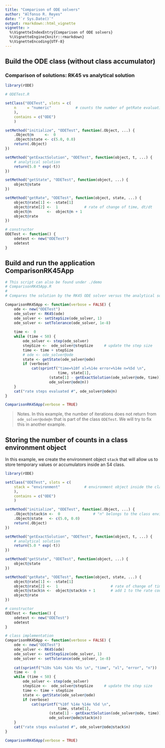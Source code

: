 ```yaml
---
title: "Comparison of ODE solvers"
author: "Alfonso R. Reyes"
date: "`r Sys.Date()`"
output: rmarkdown::html_vignette
vignette: >
  %\VignetteIndexEntry{Comparison of ODE solvers}
  %\VignetteEngine{knitr::rmarkdown}
  %\VignetteEncoding{UTF-8}
---
```



## Build the ODE class (without class accumulator)

### Comparison of solutions: RK45 vs analytical solution

```r
library(rODE)

# ODETest.R

setClass("ODETest", slots = c(
    n     = "numeric"           # counts the number of getRate evaluations
    ),
    contains = c("ODE")
    )

setMethod("initialize", "ODETest", function(.Object, ...) {
    .Object@n     <-  0
    .Object@state <- c(5.0, 0.0)
    return(.Object)
})

setMethod("getExactSolution", "ODETest", function(object, t, ...) {
    # analytical solution
    return(5.0 * exp(-t))
})

setMethod("getState", "ODETest", function(object, ...) {
    object@state
})

setMethod("getRate", "ODETest", function(object, state, ...) {
    object@rate[1] <- -state[1]
    object@rate[2] <-  1            # rate of change of time, dt/dt
    object@n       <-  object@n + 1
    object@rate
})

# constructor
ODETest <- function() {
    odetest <- new("ODETest")
    odetest
}
```


## Build and run the application ComparisonRK45App

```r
# This script can also be found under ./demo
# ComparisonRK45App.R
# 
# Compares the solution by the RK45 ODE solver versus the analytical solution

ComparisonRK45App <- function(verbose = FALSE) {
    ode <- new("ODETest")
    ode_solver <- RK45(ode)
    ode_solver <- setStepSize(ode_solver, 1)
    ode_solver <- setTolerance(ode_solver, 1e-8)
    
    time <-  0
    while (time < 50) {
        ode_solver <- step(ode_solver)
        stepSize <-  ode_solver@stepSize     # update the step size
        time <- time + stepSize
        # ode <- ode_solver@ode
        state <- getState(ode_solver@ode)
        if (verbose)
            cat(sprintf("time=%10f xl=%14e error=%14e n=%5d \n", 
                        time, state[1],
                    (state[1] - getExactSolution(ode_solver@ode, time)),
                    ode_solver@ode@n))
    }
    cat("rate steps evaluated #", ode_solver@ode@n)
}

ComparisonRK45App(verbose = TRUE)
```

> Notes. In this example, the number of iterations does not return from `ode_solver@ode@n` that is part of the class `ODETest`. We will try to fix this in another example.


## Storing the number of counts in a class environment object
In this example, we create the environment object `stack` that will allow us to store temporary values or accumulators inside an S4 class.

```r
library(rODE)

setClass("ODETest", slots = c(
    stack = "environment"           # environment object inside the class
    ),
    contains = c("ODE")
    )

setMethod("initialize", "ODETest", function(.Object, ...) {
    .Object@stack$n <-  0               # "n" belongs to the class environment
    .Object@state   <- c(5.0, 0.0)
    return(.Object)
})

setMethod("getExactSolution", "ODETest", function(object, t, ...) {
    # analytical solution
    return(5.0 * exp(-t))
})

setMethod("getState", "ODETest", function(object, ...) {
    object@state
})

setMethod("getRate", "ODETest", function(object, state, ...) {
    object@rate[1] <- -state[1]
    object@rate[2] <-  1                        # rate of change of time, dt/dt
    object@stack$n <-  object@stack$n + 1       # add 1 to the rate count
    object@rate
})

# constructor
ODETest <- function() {
    odetest <- new("ODETest")
    odetest
}

# class implementation
ComparisonRK45App <- function(verbose = FALSE) {
    ode <- new("ODETest")
    ode_solver <- RK45(ode)
    ode_solver <- setStepSize(ode_solver, 1)
    ode_solver <- setTolerance(ode_solver, 1e-8)
    
    cat(sprintf("%10s %14s %14s %5s \n", "time", "xl", "error", "n"))   # header
    time <-  0
    while (time < 50) {
        ode_solver <- step(ode_solver)
        stepSize <-  ode_solver@stepSize     # update the step size
        time <- time + stepSize
        state <- getState(ode_solver@ode)
        if (verbose)
            cat(sprintf("%10f %14e %14e %5d \n", 
                        time, state[1],
                    (state[1] - getExactSolution(ode_solver@ode, time)),
                    ode_solver@ode@stack$n))
    }
    cat("rate steps evaluated #", ode_solver@ode@stack$n)
}

ComparisonRK45App(verbose = TRUE)
```





